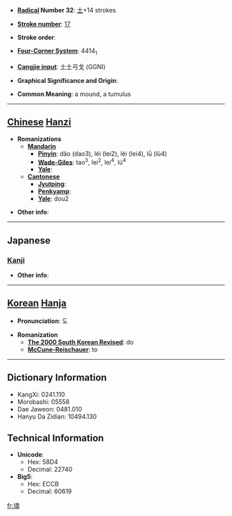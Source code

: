 * '''[[Wiktionary:Chinese radical index| Radical]] Number 32''': [[Wiktionary:Chinese radical index 土|土]]+14 strokes

* '''[[Wiktionary:Chinese total strokes index|Stroke number]]''': [[Wiktionary:Chinese total strokes index 17|17]]

* '''Stroke order''': 

* '''[[Wiktionary:Chinese four corner index|Four-Corner System]]''': 4414<sub>1</sub>

* '''[[Wiktionary:Chinese Cangjie index|Cangjie input]]''': 土土弓戈 (GGNI)

* '''Graphical Significance and Origin''': 

* '''Common Meaning''': a mound, a tumulus

----

== [[Chinese]] [[Hanzi]] ==

* '''Romanizations'''
** '''[[Mandarin]]'''
*** '''[[Pinyin]]''': dǎo (dao3), léi (lei2), lèi (lei4), lǜ (lü4)
*** '''[[Wade-Giles]]''': tao<sup>3</sup>, lei<sup>2</sup>, lei<sup>4</sup>, lü<sup>4</sup>
*** '''[[Yale]]''': 
** '''[[Cantonese]]'''
*** '''[[Jyutping]]''':
*** '''[[Penkyamp]]''': 
*** '''[[Yale]]''': dou2

* '''Other info''': 

----

==Japanese==
===[[Kanji]]===
{{kanji|on readings=[[たう]] (tau)|kun readings=[[とりで]] (toride), [[つか]] (tsuka), [[おか]] (oka), [[つつみ]] (tsutsumi)}}

* '''Other info''':  

----

== [[Korean]] [[Hanja]] ==

* '''Pronunciation''': 도

* '''Romanization'''
** '''[[The 2000 South Korean Revised Romanization|The 2000 South Korean Revised]]''': do
** '''[[McCune-Reischauer]]''': to

----

== Dictionary Information ==

* KangXi: 0241.110
* Morobashi: 05558
* Dae Jaweon: 0481.010
* Hanyu Da Zidian: 10494.130

== Technical Information ==

* '''Unicode''':
** Hex: 58D4
** Decimal: 22740
* '''Big5''':
** Hex: ECCB
** Decimal: 60619

[[fr:壔]]